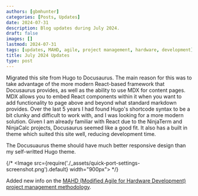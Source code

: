 ```yaml
---
authors: [gbmhunter]
categories: [Posts, Updates]
date: 2024-07-31
description: Blog updates during July 2024.
draft: false
images: []
lastmod: 2024-07-31
tags: [updates, MAHD, agile, project management, hardware, development]
title: July 2024 Updates
type: post
---
```


Migrated this site from Hugo to Docusaurus. The main reason for this was to take advantage of the more modern React-based framework that Docusaurus provides, as well as the ability to use MDX for content pages. MDX allows you to embed React components within it when you want to add functionality to page above and beyond what standard markdown provides. Over the last 5 years I had found Hugo's shortcode syntax to be a bit clunky and difficult to work with, and I was looking for a more modern solution. Given I am already familiar with React due to the NinjaTerm and NinjaCalc projects, Docusaurus seemed like a good fit. It also has a built in theme which suited this site well, reducing development time.

The Docusuaurus theme should have much better responsive design than my self-writted Hugo theme.

{/* <Image src={require('./_assets/quick-port-settings-screenshot.png').default} width="900px"></Image> */}

Added new info on the [MAHD (Modified Agile for Hardware Development) project management methodology](/project-management/mahd/).
